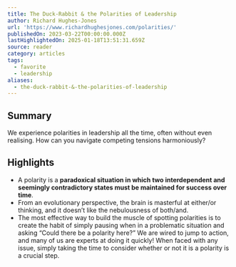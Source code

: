 ```yaml
---
title: The Duck-Rabbit & the Polarities of Leadership
author: Richard Hughes-Jones
url: 'https://www.richardhughesjones.com/polarities/'
publishedOn: 2023-03-22T00:00:00.000Z
lastHighlightedOn: 2025-01-18T13:51:31.659Z
source: reader
category: articles
tags:
  - favorite
  - leadership
aliases:
  - the-duck-rabbit-&-the-polarities-of-leadership
---
```

## Summary

We experience polarities in leadership all the time, often without even realising. How can you navigate competing tensions harmoniously?

## Highlights
- A polarity is a **paradoxical situation in which two interdependent and seemingly contradictory states must be maintained for success over time**.
- From an evolutionary perspective, the brain is masterful at either/or thinking, and it doesn’t like the nebulousness of both/and.
- The most effective way to build the muscle of spotting polarities is to create the habit of simply pausing when in a problematic situation and asking “Could there be a polarity here?” We are wired to jump to action, and many of us are experts at doing it quickly! When faced with any issue, simply taking the time to consider whether or not it is a polarity is a crucial step.
